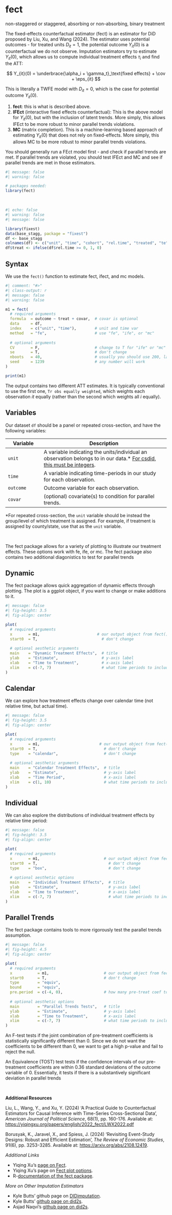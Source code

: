 # fect {.unnumbered}

::: small
non-staggered or staggered, absorbing or non-absorbing, binary treatment
:::

The fixed-effects counterfactual estimator (fect) is an estimator for DiD proposed by Liu, Xu, and Wang (2024). The estimator uses potential outcomes - for treated units $D_{it} = 1$, the potential outcome $Y_{it}(0)$ is a counterfactual we do not observe. Imputation estimators try to estimate $Y_{it}(0)$, which allows us to compute individual treatment effects $\tau_i$ and find the ATT:

$$
Y_{it}(0) = \underbrace{\alpha_i + \gamma_t}_\text{fixed effects} + \cov + \eps_{it}
$$

::: small
This is literally a TWFE model with $D_{it} = 0$, which is the case for potential outcome $Y_{it}(0)$.
:::

1.  **fect**: this is what is described above.
2.  **IFEct** (interactive fixed effects counterfactual): This is the above model for $Y_{it}(0)$, but with the inclusion of latent trends. More simply, this allows IFEct to be more robust to minor parallel trends violations.
3.  **MC** (matrix completion). This is a machine-learning based approach of estimating $Y_{it}(0)$ that does not rely on fixed-effects. More simply, this allows MC to be more robust to minor parallel trends violations.

::: small
You should generally run a FEct model first - and check if parallel trends are met. If parallel trends are violated, you should test IFEct and MC and see if parallel trends are met in those estimators.
:::

```r
#| message: false
#| warning: false

# packages needed:
library(fect)
```

<br />

```r
#| echo: false
#| warning: false
#| message: false

library(fixest)
data(base_stagg, package = "fixest")
df <- base_stagg
colnames(df) <- c("unit", "time", "cohort", "rel.time", "treated", "te", "covar", "outcome")
df$treat <- ifelse(df$rel.time >= 0, 1, 0)
```

::: panel-tabset
## Syntax

We use the `fect()` function to estimate fect, ifect, and mc models.

```r
#| comment: "#>"
#| class-output: r
#| message: false
#| warning: false

m1 = fect(
  # required arguments
  formula  = outcome ~ treat + covar,  # covar is optional
  data     = df,
  index    = c("unit", "time"),        # unit and time var
  method   = "fe",                     # use "fe", "ife", or "mc"
  
  # optional arguments
  CV       = F,                        # change to T for "ife" or "mc"
  se       = T,                        # don't change
  nboots   = 40,                       # usually you should use 200, larger is slower
  seed     = 1239                      # any number will work
)

print(m1)
```

The output contains two different ATT estimates. It is typically conventional to use the first one, `Tr obs equally weighted`, which weights each observation $it$ equally (rather than the second which weights all $i$ equally).

## Variables

Our dataset `df` should be a panel or repeated cross-section, and have the following variables:

| Variable  | Description                                                                                                                         |
|----------------|--------------------------------------------------------|
| `unit`    | A variable indicating the units/individual an observation belongs to in our data.\* [For csdid, this must be integers]{.underline}. |
| `time`    | A variable indicating time-periods in our study for each observation.                                                               |
| `outcome` | Outcome variable for each observation.                                                                                              |
| `covar`   | (optional) covariate(s) to condition for parallel trends.                                                                           |

::: small
\*For repeated cross-section, the `unit` variable should be instead the group/level of which treatment is assigned. For example, if treatment is assigned by county/state, use that as the `unit` variable.
:::
:::

<br />

The fect package allows for a variety of plotting to illustrate our treatment effects. These options work with fe, ife, or mc. The fect package also contains two additional diagonistics to test for parallel trends

::: panel-tabset
## Dynamic

The fect package allows quick aggregation of dynamic effects through plotting. The plot is a ggplot object, if you want to change or make additions to it.

```r
#| message: false
#| fig-height: 3.5
#| fig-align: center

plot(
  # required arguments
  x       = m1,                         # our output object from fect()
  start0  = T,                            # don't change
  
  # optional aesthetic arguments
  main    = "Dynamic Treatment Effects",  # title
  ylab    = "Estimate",                   # y-axis label
  xlab    = "Time to Treatment",          # x-axis label
  xlim    = c(-7, 7)                      # what time periods to include (offset by +1)
)
```

## Calendar

We can explore how treatment effects change over calendar time (not relative time, but actual time).

```r
#| message: false
#| fig-height: 3.5
#| fig-align: center

plot(
  # required arguments
  x       = m1,                          # our output object from fect()
  start0  = T,                             # don't change
  type    = "calendar",                    # don't change
  
  # optional aesthetic arguments
  main    = "Calendar Treatment Effects",  # title
  ylab    = "Estimate",                    # y-axis label
  xlab    = "Time Period",                 # x-axis label
  xlim    = c(1, 10)                       # what time periods to include (offset by +1)
)
```

## Individual

We can also explore the distributions of individual treatment effects by relative time period:

```r
#| message: false
#| fig-height: 3.5
#| fig-align: center

plot(
  # required arguments
  x       = m1,                            # our output object from fect()
  start0  = T,                               # don't change
  type    = "box",                           # don't change
  
  # optional aesthetic options
  main    = "Individual Treatment Effects",  # title
  ylab    = "Estimate",                      # y-axis label
  xlab    = "Time to Treatment",             # x-axis label
  xlim    = c(-7, 7)                         # what time periods to include (offset by +1)
)
```

## Parallel Trends

The fect package contains tools to more rigorously test the parallel trends assumption.

```r
#| message: false
#| fig-height: 4.5
#| fig-align: center

plot(
  # required arguments
  x           = m1,                        # our output object from fect()
  start0      = T,                         # don't change
  type        = "equiv",
  bound       = "equiv",
  pre.period  = c(-4, 0),                  # how many pre-treat coef to test
  
  # optional aesthetic options
  main        = "Parallel Trends Tests",   # title
  ylab        = "Estimate",                # y-axis label
  xlab        = "Time to Treatment",       # x-axis label
  xlim        = c(-7, 7)                   # what time periods to include (offset by +1)
)
```

An F-test tests if the joint combination of pre-treatment coefficients is statistically significantly different than 0. Since we do not want the coefficients to be different than 0, we want to get a high p-value and fail to reject the null.

An Equivalence (TOST) test tests if the confidence intervals of our pre-treatment coefficients are within 0.36 standard deviations of the outcome variable of 0. Essentially, it tests if there is a substantively significant deviation in parallel trends
:::

<br />

**Additional Resources**

Liu, L., Wang, Y., and Xu, Y. (2024) 'A Practical Guide to Counterfactual Estimators for Causal Inference with Time-Series Cross-Sectional Data', *American Journal of Political Science*, 68(1), pp. 160-176. Available at: <https://yiqingxu.org/papers/english/2022_fect/LWX2022.pdf>

Borusyak, K., Jaravel, X., and Spiess, J. (2024) 'Revisiting Event-Study Designs: Robust and Efficient Estimation', *The Review of Economic Studies*, 91(6), pp. 3253-3285. Available at: <https://arxiv.org/abs/2108.12419>.

*Additional Links*

-   Yiqing Xu's [page on Fect](https://yiqingxu.org/packages/fect/02-fect.html).
-   Yiqing Xu's page on [Fect plot options](https://yiqingxu.org/packages/fect/03-plots.html).
-   R-[documentation of the fect package](https://cran.r-project.org/web/packages/fect/fect.pdf).

*More on Other Imputation Estimators*

-   Kyle Butts' github page on [DIDimputation](https://github.com/kylebutts/didimputation).
-   Kyle Butts' [github page on did2s](https://kylebutts.github.io/did2s/articles/Two-Stage-Difference-in-Differences.html).
-   Asjad Naqvi's [github page on did2s](https://asjadnaqvi.github.io/DiD/docs/code_r/07_did2s_r/).
